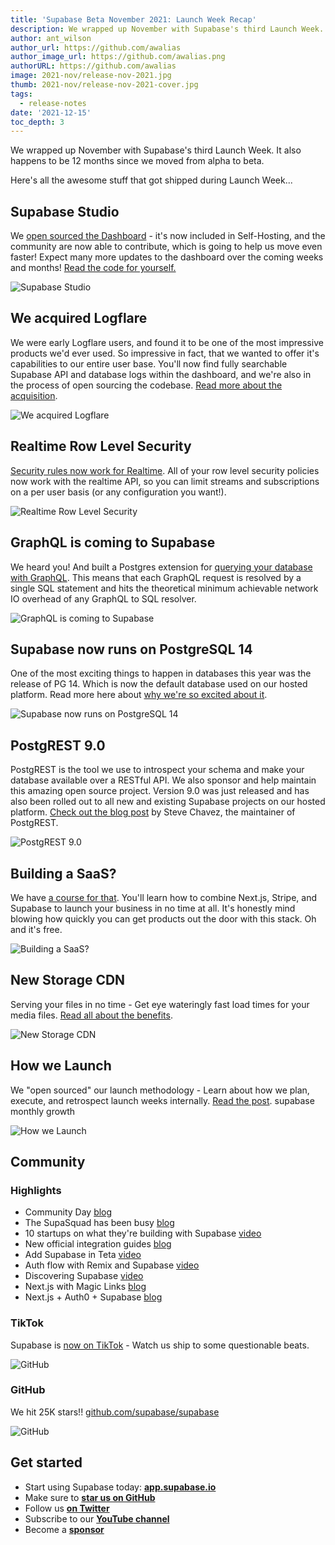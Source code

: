 ```yaml
---
title: 'Supabase Beta November 2021: Launch Week Recap'
description: We wrapped up November with Supabase's third Launch Week. Here's all the awesome stuff that got shipped ...
author: ant_wilson
author_url: https://github.com/awalias
author_image_url: https://github.com/awalias.png
authorURL: https://github.com/awalias
image: 2021-nov/release-nov-2021.jpg
thumb: 2021-nov/release-nov-2021-cover.jpg
tags:
  - release-notes
date: '2021-12-15'
toc_depth: 3
---
```


We wrapped up November with Supabase's third Launch Week. It also happens to be 12 months since we moved from alpha to beta.

Here's all the awesome stuff that got shipped during Launch Week...

## Supabase Studio

We [open sourced the Dashboard](/blog/2021/11/30/supabase-studio) - it's now included in Self-Hosting, and the community are now able to contribute, 
which is going to help us move even faster! Expect many more updates to the dashboard over the coming weeks and months! [Read the code for yourself.](https://github.com/supabase/supabase/tree/master/studio)

![Supabase Studio](/images/blog/2021-nov/studio.jpg)

## We acquired Logflare

We were early Logflare users, and found it to be one of the most impressive products we'd ever used. So impressive in fact, that we wanted to offer it's capabilities to our entire user base. 
You'll now find fully searchable Supabase API and database logs within the dashboard, and we're also in the process of open sourcing the codebase. [Read more about the acquisition](/blog/2021/12/02/supabase-acquires-logflare).

![We acquired Logflare](/images/blog/2021-nov/logflare.png)

## Realtime Row Level Security

[Security rules now work for Realtime](/blog/2021/12/01/realtime-row-level-security-in-postgresql). 
All of your row level security policies now work with the realtime API, so you can limit streams and subscriptions on a per user basis (or any configuration you want!).


![Realtime Row Level Security](/images/blog/2021-nov/realtime.png)

## GraphQL is coming to Supabase

We heard you! And built a Postgres extension for [querying your database with GraphQL](/blog/2021/12/03/pg-graphql). 
This means that each GraphQL request is resolved by a single SQL statement and hits the theoretical minimum achievable network IO overhead of any GraphQL to SQL resolver.

![GraphQL is coming to Supabase](/images/blog/2021-nov/graphql.png)

## Supabase now runs on PostgreSQL 14

One of the most exciting things to happen in databases this year was the release of PG 14. 
Which is now the default database used on our hosted platform. Read more here about [why we're so excited about it](/blog/2021/11/28/whats-new-in-postgres-14).


![Supabase now runs on PostgreSQL 14](/images/blog/2021-nov/pg14.png)

## PostgREST 9.0 

PostgREST is the tool we use to introspect your schema and make your database available over a RESTful API. 
We also sponsor and help maintain this amazing open source project. Version 9.0 was just released and has also been rolled out to all new and existing Supabase projects on our hosted platform. 
[Check out the blog post](/blog/2021/11/28/postgrest-9) by Steve Chavez, the maintainer of PostgREST.

![PostgREST 9.0 ](/images/blog/2021-nov/postgrest9.png)

## Building a SaaS? 

We have [a course for that](https://egghead.io/courses/build-a-saas-product-with-next-js-supabase-and-stripe-61f2bc20). 
You'll learn how to combine Next.js, Stripe, and Supabase to launch your business in no time at all. 
It's honestly mind blowing how quickly you can get products out the door with this stack. Oh and it's free.

![Building a SaaS? ](/images/blog/2021-nov/course.jpg)

## New Storage CDN

Serving your files in no time - Get eye wateringly fast load times for your media files. [Read all about the benefits](/blog/2021/12/03/launch-week-three-friday-five-more-things#supabase-cdn).

![New Storage CDN](/images/blog/2021-nov/too_damn_high.png)

## How we Launch

We "open sourced" our launch methodology - Learn about how we plan, execute, and retrospect launch weeks internally. [Read the post](/blog/2021/11/26/supabase-how-we-launch).
supabase monthly growth

![How we Launch](/images/blog/2021-nov/supabase-universe.jpg)

## Community 

### Highlights

- Community Day [blog](/blog/2021/11/29/community-day#new-tutorials-and-integration-guides)
- The SupaSquad has been busy [blog](/blog/2021/11/29/community-day#supasquad-updates)
- 10 startups on what they're building with Supabase [video](https://www.youtube.com/watch?v=QAm1x7KaLq4&list=PL5S4mPUpp4OuzQN-a_FY3OZQuYo4NmXvb&t=3s)
- New official integration guides [blog](https://supabase.com/blog/2021/11/29/community-day#new-tutorials-and-integration-guides)
- Add Supabase in Teta [video](https://www.youtube.com/watch?v=lt-Vebxk-Mk)
- Auth flow with Remix and Supabase [video](https://www.youtube.com/watch?v=-KiH8feOHSc)
- Discovering Supabase [video](https://www.youtube.com/watch?v=WToGeMIdoSY)
- Next.js with Magic Links [blog](https://dev.to/dailydevtips1/authenticating-nextjs-with-supabase-auth-magic-links-363e)
- Next.js + Auth0 + Supabase [blog](https://auth0.com/blog/using-nextjs-and-auth0-with-supabase/)

### TikTok

Supabase is [now on TikTok](https://www.tiktok.com/@supabase.com?) - Watch us ship to some questionable beats.

![GitHub](/images/blog/2021-nov/tiktok.png)


### GitHub

We hit 25K stars!! [github.com/supabase/supabase](http://github.com/supabase/supabase)

![GitHub](/images/blog/2021-nov/stars.png)

## Get started

- Start using Supabase today: **[app.supabase.io](https://app.supabase.io/)**
- Make sure to **[star us on GitHub](https://github.com/supabase/supabase)**
- Follow us **[on Twitter](https://twitter.com/supabase)**
- Subscribe to our **[YouTube channel](https://www.youtube.com/channel/UCNTVzV1InxHV-YR0fSajqPQ)**
- Become a **[sponsor](https://github.com/sponsors/supabase)**